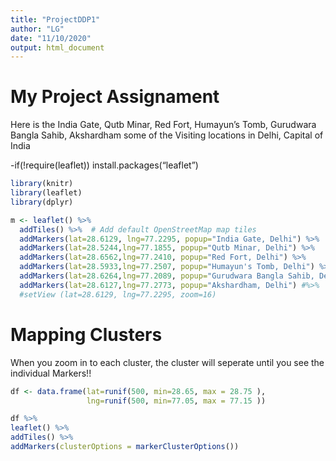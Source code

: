 ```yaml
---
title: "ProjectDDP1"
author: "LG"
date: "11/10/2020"
output: html_document
---
```

# My Project Assignament

Here is the India Gate, Qutb Minar, Red Fort, Humayun’s Tomb, Gurudwara Bangla Sahib, Akshardham some of the Visiting locations in Delhi, Capital of India

-if(!require(leaflet)) install.packages(“leaflet”)


```r
library(knitr)
library(leaflet)
library(dplyr)

m <- leaflet() %>%
  addTiles() %>%  # Add default OpenStreetMap map tiles
  addMarkers(lat=28.6129, lng=77.2295, popup="India Gate, Delhi") %>%
  addMarkers(lat=28.5244,lng=77.1855, popup="Qutb Minar, Delhi") %>%
  addMarkers(lat=28.6562,lng=77.2410, popup="Red Fort, Delhi") %>%
  addMarkers(lat=28.5933,lng=77.2507, popup="Humayun's Tomb, Delhi") %>%
  addMarkers(lat=28.6264,lng=77.2089, popup="Gurudwara Bangla Sahib, Delhi") %>%
  addMarkers(lat=28.6127,lng=77.2773, popup="Akshardham, Delhi") #%>%
  #setView (lat=28.6129, lng=77.2295, zoom=16) 

```

# Mapping Clusters
When you zoom in to each cluster, the cluster will seperate until you see the individual Markers!!

```r
df <- data.frame(lat=runif(500, min=28.65, max = 28.75 ),
                 lng=runif(500, min=77.05, max = 77.15 )) 

df %>%
leaflet() %>%
addTiles() %>%  
addMarkers(clusterOptions = markerClusterOptions()) 
```






